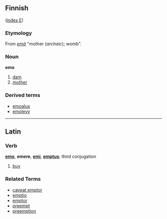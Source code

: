 ==Finnish==
([[Wiktionary:Finnish_index_e|index E]])

===Etymology===
From ''[[emä]]'' "mother (''archaic''); womb".

===Noun===
'''emo'''

# [[dam]]
# [[mother]]

===Derived terms===
*[[emoalus]]
*[[emolevy]]

----
==Latin==
===Verb===
'''[[emo]]''', '''emere''', '''[[emi]]''', '''[[emptus]]'''; third conjugation

# [[buy]]

===Related Terms===
*[[caveat emptor]]
*[[emptio]]
*[[emptor]]
*[[preempt]]
*[[preemption]]